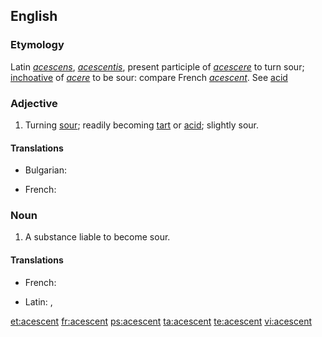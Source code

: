 ==English==

===Etymology===
Latin ''[[acescens]]'', ''[[acescentis]]'', present participle of ''[[acescere]]'' to turn sour; [[inchoative]] of ''[[acere]]'' to be sour: compare French ''[[acescent]]''. See [[acid]]

===Adjective===
{{en-adj}}

# Turning [[sour]]; readily becoming [[tart]] or [[acid]]; slightly sour.
#: {{rfquotek|Faraday}}

====Translations====
{{trans-top|turning sour}}
* Bulgarian: {{t+|bg|вкиснат}}
{{trans-mid}}
* French: {{t+|fr|acescent}}
{{trans-bottom}}

===Noun===
{{en-noun}}

# A substance liable to become sour.

====Translations====
{{trans-top|a substance liable to become sour}}
* French: {{t+|fr|acescent}}
{{trans-mid}}
* Latin: {{t|la|acescens}}, {{t|la|acescentis}}
{{trans-bottom}}

[[et:acescent]]
[[fr:acescent]]
[[ps:acescent]]
[[ta:acescent]]
[[te:acescent]]
[[vi:acescent]]